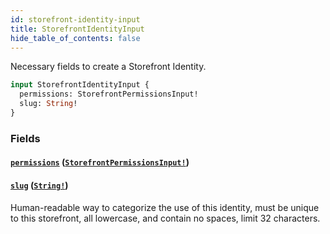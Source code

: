 ```yaml
---
id: storefront-identity-input
title: StorefrontIdentityInput
hide_table_of_contents: false
---
```



Necessary fields to create a Storefront Identity.

```graphql
input StorefrontIdentityInput {
  permissions: StorefrontPermissionsInput!
  slug: String!
}
```


### Fields

#### [`permissions`](#) ([`StorefrontPermissionsInput!`](/developers/demandhq-apis/demand-api/graphql/reference/inputs/storefront-permissions-input))




#### [`slug`](#) ([`String!`](/developers/demandhq-apis/demand-api/graphql/reference/scalars/string))

Human-readable way to categorize the use of this identity, must be unique to
this storefront, all lowercase, and contain no spaces, limit 32 characters.




